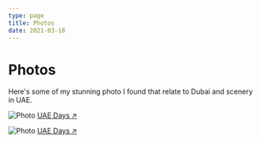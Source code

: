 ```yaml
---
type: page
title: Photos
date: 2021-03-18
---
```


# Photos

Here's some of my stunning photo I found that relate to Dubai and scenery in UAE.


<Image
  src="/images/palm_aljumeirah.jpg"
  alt="Photo"
  width={1125}
  height={750}
  priority
  className="next-image"
/>
[UAE Days ↗ ](https://uaedays.vercel.app/)

<Image
  src="/images/dubai_police.jpg"
  alt="Photo"
  width={1125}
  height={750}
  priority
  className="next-image"
/>
[UAE Days ↗ ](https://uaedays.vercel.app/)
